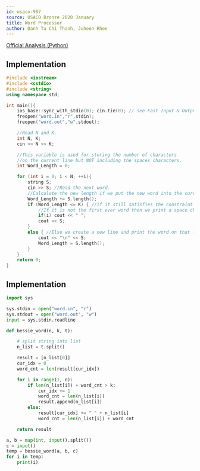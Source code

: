 ```yaml
---
id: usaco-987
source: USACO Bronze 2020 January
title: Word Processor
author: Danh Ta Chi Thanh, Juheon Rhee
---
```


[Official Analysis (Python)](http://www.usaco.org/current/data/sol_word_bronze_jan20.html)

<LanguageSection>

<CPPSection>

## Implementation

```cpp
#include <iostream>
#include <cstdio>
#include <string>
using namespace std;

int main(){
	ios_base::sync_with_stdio(0); cin.tie(0); // see Fast Input & Output
	freopen("word.in","r",stdin);
	freopen("word.out","w",stdout);

	//Read N and K.
	int N, K;
	cin >> N >> K;

	//This variable is used for storing the number of characters
	//on the current line but NOT including the spaces characters.
	int Word_Length = 0;

	for (int i = 0; i < N; ++i){
		string S;
		cin >> S; //Read the next word.
		//Calculate the new length if we put the new word into the current line.
		Word_Length += S.length();
		if (Word_Length <= K) { //If it still satisfies the constraint then print that word.
			//If it is not the first ever word then we print a space character
			if(i) cout << " ";
			cout << S;
		}
		else { //Else we create a new line and print the word on that line.
			cout << "\n" << S;
			Word_Length = S.length();
		}
	}
	return 0;
}
```

</CPPSection>

<PySection>

## Implementation

```python
import sys

sys.stdin = open("word.in", "r")
sys.stdout = open("word.out", "w")
input = sys.stdin.readline

def bessie_word(n, k, t):

	# split string into list
	n_list = t.split()

	result = [n_list[0]]
	cur_idx = 0
	word_cnt = len(result[cur_idx])

	for i in range(1, n):
		if len(n_list[i]) + word_cnt > k:
			cur_idx += 1
			word_cnt = len(n_list[i])
			result.append(n_list[i])
		else:
			result[cur_idx] += " " + n_list[i]
			word_cnt = len(n_list[i]) + word_cnt

	return result

a, b = map(int, input().split())
c = input()
temp = bessie_word(a, b, c)
for i in temp:
	print(i)
```

</PySection>

</LanguageSection>
